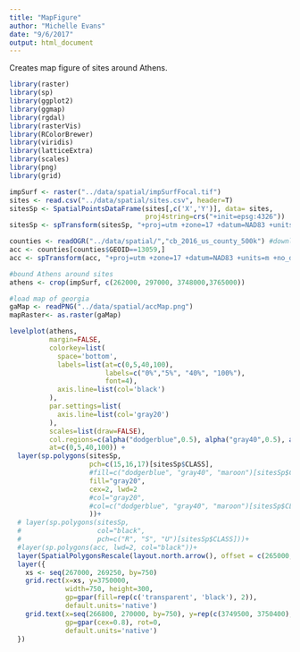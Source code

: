 ```yaml
---
title: "MapFigure"
author: "Michelle Evans"
date: "9/6/2017"
output: html_document
---
```


Creates map figure of sites around Athens.

```r
library(raster)
library(sp)
library(ggplot2)
library(ggmap)
library(rgdal)
library(rasterVis)
library(RColorBrewer)
library(viridis)
library(latticeExtra)
library(scales)
library(png)
library(grid)
```


```r
impSurf <- raster("../data/spatial/impSurfFocal.tif")
sites <- read.csv("../data/spatial/sites.csv", header=T)
sitesSp <- SpatialPointsDataFrame(sites[,c('X','Y')], data= sites,
                                  proj4string=crs("+init=epsg:4326"))
sitesSp <- spTransform(sitesSp, "+proj=utm +zone=17 +datum=NAD83 +units=m +no_defs +ellps=GRS80 +towgs84=0,0,0")

counties <- readOGR("../data/spatial/","cb_2016_us_county_500k") #downloaded from US census bureau 2015
acc <- counties[counties$GEOID==13059,]
acc <- spTransform(acc, "+proj=utm +zone=17 +datum=NAD83 +units=m +no_defs +ellps=GRS80 +towgs84=0,0,0")
```

```r
#bound Athens around sites
athens <- crop(impSurf, c(262000, 297000, 3748000,3765000))
```

```r
#load map of georgia
gaMap <- readPNG("../data/spatial/accMap.png")
mapRaster<- as.raster(gaMap)
```

```r
levelplot(athens, 
          margin=FALSE,                       
          colorkey=list(
            space='bottom',                   
            labels=list(at=c(0,5,40,100), 
                        labels=c("0%","5%", "40%", "100%"),
                        font=4),
            axis.line=list(col='black')       
          ),    
          par.settings=list(
            axis.line=list(col='gray20') 
          ),
          scales=list(draw=FALSE),
          col.regions=c(alpha("dodgerblue",0.5), alpha("gray40",0.5), alpha("maroon",0.5)),
          at=c(0,5,40,100)) +           
  layer(sp.polygons(sitesSp, 
                    pch=c(15,16,17)[sitesSp$CLASS], 
                    #fill=c("dodgerblue", "gray40", "maroon")[sitesSp$CLASS],
                    fill="gray20",
                    cex=2, lwd=2
                    #col="gray20",
                    #col=c("dodgerblue", "gray40", "maroon")[sitesSp$CLASS]
                    ))+
  # layer(sp.polygons(sitesSp, 
  #                   col="black",
  #                   pch=c("R", "S", "U")[sitesSp$CLASS]))+
  #layer(sp.polygons(acc, lwd=2, col="black"))+
  layer(SpatialPolygonsRescale(layout.north.arrow(), offset = c(265000, 3749000), scale = 2000)) +
  layer({
    xs <- seq(267000, 269250, by=750)
    grid.rect(x=xs, y=3750000,
              width=750, height=300,
              gp=gpar(fill=rep(c('transparent', 'black'), 2)),
              default.units='native')
    grid.text(x=seq(266800, 270000, by=750), y=rep(c(3749500, 3750400), 2), label=c("","", "1.5", "", "3 km"),
              gp=gpar(cex=0.8), rot=0,
              default.units='native')
  })
```
